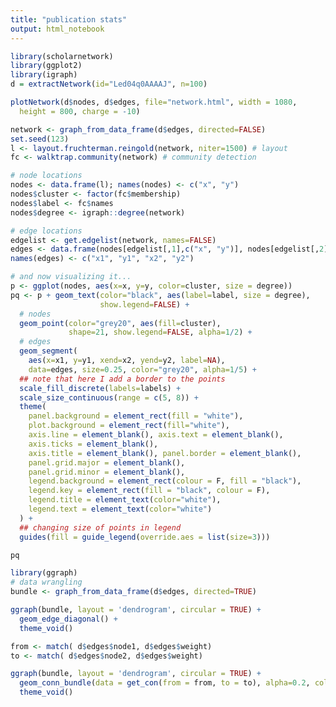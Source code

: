 ```yaml
---
title: "publication stats"
output: html_notebook
---
```



```r
library(scholarnetwork)
library(ggplot2)
library(igraph)
d = extractNetwork(id="Led04q0AAAAJ", n=100)

plotNetwork(d$nodes, d$edges, file="network.html", width = 1080,
  height = 800, charge = -10)

network <- graph_from_data_frame(d$edges, directed=FALSE)
set.seed(123)
l <- layout.fruchterman.reingold(network, niter=1500) # layout
fc <- walktrap.community(network) # community detection

# node locations
nodes <- data.frame(l); names(nodes) <- c("x", "y")
nodes$cluster <- factor(fc$membership)
nodes$label <- fc$names
nodes$degree <- igraph::degree(network)

# edge locations
edgelist <- get.edgelist(network, names=FALSE)
edges <- data.frame(nodes[edgelist[,1],c("x", "y")], nodes[edgelist[,2],c("x", "y")])
names(edges) <- c("x1", "y1", "x2", "y2")

# and now visualizing it...
p <- ggplot(nodes, aes(x=x, y=y, color=cluster, size = degree))
pq <- p + geom_text(color="black", aes(label=label, size = degree),
                    show.legend=FALSE) +
  # nodes
  geom_point(color="grey20", aes(fill=cluster),
             shape=21, show.legend=FALSE, alpha=1/2) +
  # edges
  geom_segment(
    aes(x=x1, y=y1, xend=x2, yend=y2, label=NA),
    data=edges, size=0.25, color="grey20", alpha=1/5) +
  ## note that here I add a border to the points
  scale_fill_discrete(labels=labels) +
  scale_size_continuous(range = c(5, 8)) +
  theme(
    panel.background = element_rect(fill = "white"),
    plot.background = element_rect(fill="white"),
    axis.line = element_blank(), axis.text = element_blank(),
    axis.ticks = element_blank(),
    axis.title = element_blank(), panel.border = element_blank(),
    panel.grid.major = element_blank(),
    panel.grid.minor = element_blank(),
    legend.background = element_rect(colour = F, fill = "black"),
    legend.key = element_rect(fill = "black", colour = F),
    legend.title = element_text(color="white"),
    legend.text = element_text(color="white")
  ) +
  ## changing size of points in legend
  guides(fill = guide_legend(override.aes = list(size=3)))

pq
```



```r
library(ggraph)
# data wrangling
bundle <- graph_from_data_frame(d$edges, directed=TRUE)

ggraph(bundle, layout = 'dendrogram', circular = TRUE) + 
  geom_edge_diagonal() +
  theme_void()

from <- match( d$edges$node1, d$edges$weight)
to <- match( d$edges$node2, d$edges$weight)

ggraph(bundle, layout = 'dendrogram', circular = TRUE) + 
  geom_conn_bundle(data = get_con(from = from, to = to), alpha=0.2, colour="skyblue", tension = 0) + 
  theme_void()
```

